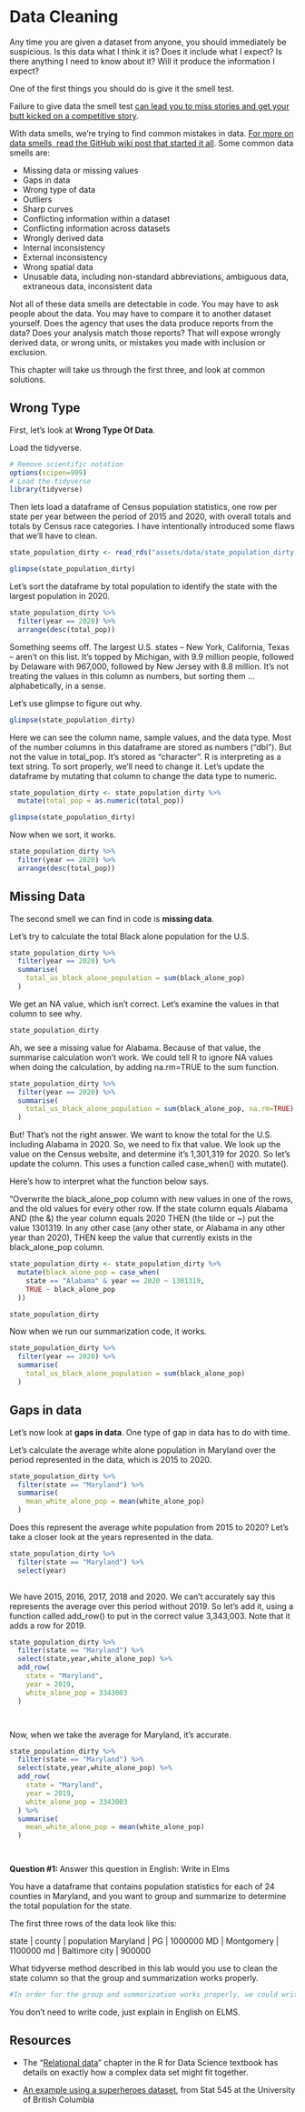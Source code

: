 # Data Cleaning 

Any time you are given a dataset from anyone, you should immediately be suspicious. Is this data what I think it is? Does it include what I expect? Is there anything I need to know about it? Will it produce the information I expect?

One of the first things you should do is give it the smell test. 

Failure to give data the smell test [can lead you to miss stories and get your butt kicked on a competitive story](https://source.opennews.org/en-US/learning/handling-data-about-race-and-ethnicity/).

With data smells, we're trying to find common mistakes in data. [For more on data smells, read the GitHub wiki post that started it all](https://github.com/nikeiubel/data-smells/wiki/Ensuring-Accuracy-in-Data-Journalism). Some common data smells are:

* Missing data or missing values
* Gaps in data 
* Wrong type of data 
* Outliers 
* Sharp curves
* Conflicting information within a dataset
* Conflicting information across datasets
* Wrongly derived data
* Internal inconsistency
* External inconsistency
* Wrong spatial data
* Unusable data, including non-standard abbreviations, ambiguous data, extraneous data, inconsistent data

Not all of these data smells are detectable in code. You may have to ask people about the data. You may have to compare it to another dataset yourself. Does the agency that uses the data produce reports from the data? Does your analysis match those reports? That will expose wrongly derived data, or wrong units, or mistakes you made with inclusion or exclusion.

This chapter will take us through the first three, and look at common solutions.

## Wrong Type

First, let's look at **Wrong Type Of Data**. 

Load the tidyverse. 


```r

# Remove scientific notation
options(scipen=999)
# Load the tidyverse
library(tidyverse)

```

Then lets load a dataframe of Census population statistics, one row per state per year between the period of 2015 and 2020, with overall totals and totals by Census race categories. I have intentionally introduced some flaws that we'll have to clean. 

```r

state_population_dirty <- read_rds("assets/data/state_population_dirty.rds")

glimpse(state_population_dirty)

```

Let's sort the dataframe by total population to identify the state with the largest population in 2020. 

```r

state_population_dirty %>%
  filter(year == 2020) %>%
  arrange(desc(total_pop))


```
Something seems off.  The largest U.S. states -- New York, California, Texas -- aren't on this list.  It's topped by Michigan, with 9.9 million people, followed by Delaware with 967,000, followed by New Jersey with 8.8 million.  It's not treating the values in this column as numbers, but sorting them ... alphabetically, in a sense. 

Let's use glimpse to figure out why. 

```r
glimpse(state_population_dirty)

```

Here we can see the column name, sample values, and the data type.  Most of the number columns in this dataframe are stored as numbers ("dbl").  But not the value in total_pop. It's stored as "character". R is interpreting as a text string. To sort properly, we'll need to change it. Let's update the dataframe by mutating that column to change the data type to numeric.

```r

state_population_dirty <- state_population_dirty %>%
  mutate(total_pop = as.numeric(total_pop))

glimpse(state_population_dirty)

```

Now when we sort, it works.

```r

state_population_dirty %>%
  filter(year == 2020) %>%
  arrange(desc(total_pop))
```


## Missing Data

The second smell we can find in code is **missing data**. 

Let's try to calculate the total Black alone population for the U.S. 

```r

state_population_dirty %>%
  filter(year == 2020) %>%
  summarise(
    total_us_black_alone_population = sum(black_alone_pop)
  )

```
We get an NA value, which isn't correct. Let's examine the values in that column to see why. 

```r
state_population_dirty 

```
Ah, we see a missing value for Alabama.  Because of that value, the summarise calculation won't work. We could tell R to ignore NA values when doing the calculation, by adding na.rm=TRUE to the sum function. 

```r
state_population_dirty %>%
  filter(year == 2020) %>%
  summarise(
    total_us_black_alone_population = sum(black_alone_pop, na.rm=TRUE)
  )

```
But! That's not the right answer. We want to know the total for the U.S. including Alabama in 2020. So, we need to fix that value.  We look up the value on the Census website, and determine it's 1,301,319 for 2020.  So let's update the column. This uses a function called case_when() with mutate().  

Here's how to interpret what the function below says. 

"Overwrite the black_alone_pop column with new values in one of the rows, and the old values for every other row.  If the state column equals Alabama AND (the &) the year column equals 2020 THEN (the tilde or ~) put the value 1301319.  In any other case (any other state, or Alabama in any other year than 2020), THEN keep the value that currently exists in the black_alone_pop column.  

```r

state_population_dirty <- state_population_dirty %>%
  mutate(black_alone_pop = case_when(
    state == "Alabama" & year == 2020 ~ 1301319,
    TRUE ~ black_alone_pop
  ))

state_population_dirty

```

Now when we run our summarization code, it works.

```r

state_population_dirty %>%
  filter(year == 2020) %>%
  summarise(
    total_us_black_alone_population = sum(black_alone_pop)
  )

```


## Gaps in data

Let's now look at **gaps in data**. One type of gap in data has to do with time.  

Let's calculate the average white alone population in Maryland over the period represented in the data, which is 2015 to 2020. 

```r

state_population_dirty %>%
  filter(state == "Maryland") %>%
  summarise(
    mean_white_alone_pop = mean(white_alone_pop)
  )

```
Does this represent the average white population from 2015 to 2020?  Let's take a closer look at the years represented in the data. 

```r

state_population_dirty %>%
  filter(state == "Maryland") %>%
  select(year)
  
```

We have 2015, 2016, 2017, 2018 and 2020.  We can't accurately say this represents the average over this period without 2019.  So let's add it, using a function called add_row() to put in the correct value 3,343,003. Note that it adds a row for 2019.


```r

state_population_dirty %>%
  filter(state == "Maryland") %>%
  select(state,year,white_alone_pop) %>%
  add_row(
    state = "Maryland",
    year = 2019,
    white_alone_pop = 3343003
  )




```

Now, when we take the average for Maryland, it's accurate.

```r

state_population_dirty %>%
  filter(state == "Maryland") %>%
  select(state,year,white_alone_pop) %>%
  add_row(
    state = "Maryland",
    year = 2019,
    white_alone_pop = 3343003
  ) %>%  
  summarise(
    mean_white_alone_pop = mean(white_alone_pop)
  )




```


**Question #1: **
Answer this question in English: Write in Elms

You have a dataframe that contains population statistics for each of 24 counties in Maryland, and you want to group and summarize to determine the total population for the state. 

The first three rows of the data look like this:

state | county | population
Maryland | PG | 1000000
MD | Montgomery | 1100000
md | Baltimore city | 900000

What tidyverse method described in this lab would you use to clean the state column so that the group and summarization works properly. 
```r
#In order for the group and summarization works properly, we could write code so R  will understand to ignore NA values. This can e done by by adding na.rm=TRUE when totaling the data or usingt the SUM. I addition, we could use the the glimpse function, and we can update the data from by sorting so R does not store it as a character. this can be done by mutating the state column and making the data type numeric. 
``` 
You don't need to write code, just explain in English on ELMS.

## Resources

-   The "[Relational data](https://r4ds.had.co.nz/relational-data.html)" chapter in the R for Data Science textbook has details on exactly how a complex data set might fit together.

-   [An example using a superheroes dataset](https://stat545.com/join-cheatsheet.html#left_joinsuperheroes-publishers), from Stat 545 at the University of British Columbia



